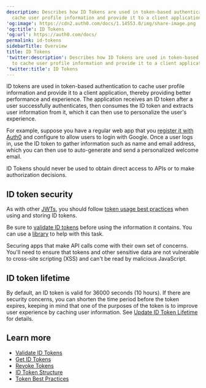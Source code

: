 ```yaml
---
description: Describes how ID Tokens are used in token-based authentication to
  cache user profile information and provide it to a client application.
'og:image': https://cdn2.auth0.com/docs/1.14553.0/img/share-image.png
'og:title': ID Tokens
'og:url': https://auth0.com/docs/
permalink: id-tokens
sidebarTitle: Overview
title: ID Tokens
'twitter:description': Describes how ID Tokens are used in token-based authentication
  to cache user profile information and provide it to a client application.
'twitter:title': ID Tokens
---
```

<Tooltip tip="ID Token: Credential meant for the client itself, rather than for accessing a resource." cta="View Glossary" href="/docs/glossary?term=ID+tokens">ID tokens</Tooltip> are used in token-based authentication to cache user profile information and provide it to a client application, thereby providing better performance and experience. The application receives an ID token after a user successfully authenticates, then consumes the ID token and extracts user information from it, which it can then use to personalize the user's experience.

For example, suppose you have a regular web app that you [register it with Auth0](/docs/get-started/auth0-overview/create-applications/regular-web-apps) and configure to allow users to login with Google. Once a user logs in, use the ID token to gather information such as name and email address, which you can then use to auto-generate and send a personalized welcome email.

ID Tokens should never be used to obtain direct access to APIs or to make authorization decisions.

## ID token security

As with other [JWTs](/docs/secure/tokens/json-web-tokens), you should follow [token usage best practices](/docs/secure/tokens/token-best-practices) when using and storing ID tokens.

<Callout icon="file-lines" color="#0EA5E9" iconType="regular">

Be sure to [validate ID tokens](/docs/secure/tokens/id-tokens/validate-id-tokens) before using the information it contains. You can use a [library](https://jwt.io/#libraries-io) to help with this task.

</Callout>

Securing apps that make API calls come with their own set of concerns. You'll need to ensure that tokens and other sensitive data are not vulnerable to cross-site scripting (XSS) and can't be read by malicious JavaScript.

## ID token lifetime

By default, an ID token is valid for 36000 seconds (10 hours). If there are security concerns, you can shorten the time period before the token expires, keeping in mind that one of the purposes of the token is to improve user experience by caching user information. See [Update ID Token Lifetime](/docs/secure/tokens/id-tokens/update-id-token-lifetime) for details.

## Learn more

* [Validate ID Tokens](/docs/secure/tokens/id-tokens/validate-id-tokens)
* [Get ID Tokens](/docs/secure/tokens/id-tokens/get-id-tokens)
* [Revoke Tokens](/docs/secure/tokens/revoke-tokens)
* [ID Token Structure](/docs/secure/tokens/id-tokens/id-token-structure)
* [Token Best Practices](/docs/secure/tokens/token-best-practices)